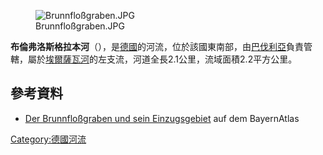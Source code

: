 {{Multiple issues|
{{No footnotes|time=2020-08-23T10:16:42+00:00}}
{{Onesource|time=2020-08-23T10:16:42+00:00}}
}}
{{Coord|49|49|56.64|N|9|15|50.08|E|display=title}}
[[Image:Brunnfloßgraben.JPG|right]]

'''布倫弗洛斯格拉本河'''（{{lang-de|Brunnfloßgraben}}），是[[德國|德國]]的河流，位於該國東南部，由[[巴伐利亞|巴伐利亞]]負責管轄，屬於[[埃爾薩瓦河|埃爾薩瓦河]]的左支流，河道全長2.1公里，流域面積2.2平方公里。

==參考資料==
* [http://geoportal.bayern.de/bayernatlas/default?lon=4304506.5&lat=5524676.0&zoom=10&base=951 Der Brunnfloßgraben und sein Einzugsgebiet] auf dem BayernAtlas

{{Germany-geo-stub}}
[[Category:德國河流|Category:德國河流]]